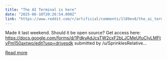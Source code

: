 ```yaml
---
title: "The AI Terminal is here"
date: "2025-06-10T20:26:54.000Z"
link: "https://www.reddit.com/r/artificial/comments/1l89ev8/the_ai_terminal_is_here/"
---
```


Made it last weekend. Should it be open source? Get access here: https://docs.google.com/forms/d/1PdkyAdJcsTW2cxF2bLJCMeUfuCIyLMFtvPm150axtwo/edit?usp=drivesdk
    submitted by    /u/SprinklesRelative...

[Read more](https://www.reddit.com/r/artificial/comments/1l89ev8/the_ai_terminal_is_here/)

